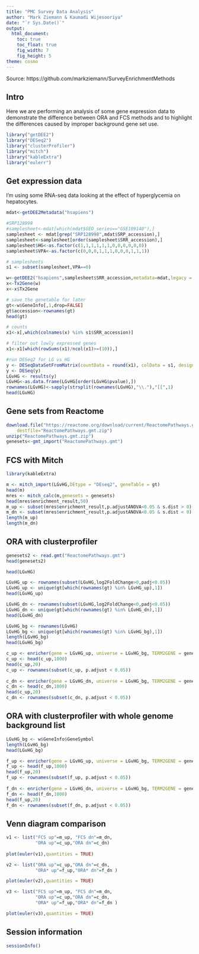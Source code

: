 ```yaml
---
title: "PMC Survey Data Analysis"
author: "Mark Ziemann & Kaumadi Wijesooriya"
date: "`r Sys.Date()`"
output:
  html_document:
    toc: true
    toc_float: true
    fig_width: 7
    fig_height: 5
theme: cosmo
---
```


Source: https://github.com/markziemann/SurveyEnrichmentMethods

## Intro

Here we are performing an analysis of some gene expression data to demonstrate the difference between ORA and FCS methods and to highlight the differences caused by improper background gene set use.

```r

library("getDEE2") 
library("DESeq2")
library("clusterProfiler")
library("mitch")
library("kableExtra")
library("eulerr")

```

## Get expression data

I'm using some RNA-seq data looking at the effect of hyperglycemia on hepatocytes.

```r

mdat<-getDEE2Metadata("hsapiens")

#SRP128998
#samplesheet<-mdat[which(mdat$GEO_series=="GSE109140"),]
samplesheet <- mdat[grep("SRP128998",mdat$SRP_accession),]
samplesheet<-samplesheet[order(samplesheet$SRR_accession),]
samplesheet$HG<-as.factor(c(1,1,1,1,1,1,0,0,0,0,0,0))
samplesheet$VPA<-as.factor(c(0,0,0,1,1,1,0,0,0,1,1,1))

# samplesheets
s1 <- subset(samplesheet,VPA==0)

w<-getDEE2("hsapiens",samplesheet$SRR_accession,metadata=mdat,legacy = TRUE)
x<-Tx2Gene(w)
x<-x$Tx2Gene

# save the genetable for later
gt<-w$GeneInfo[,1,drop=FALSE]
gt$accession<-rownames(gt)
head(gt)

# counts 
x1<-x[,which(colnames(x) %in% s1$SRR_accession)]

# filter out lowly expressed genes
x1<-x1[which(rowSums(x1)/ncol(x1)>=(10)),]

#run DESeq2 for LG vs HG
y <- DESeqDataSetFromMatrix(countData = round(x1), colData = s1, design = ~ HG)
y <- DESeq(y)
LGvHG <- results(y)
LGvHG<-as.data.frame(LGvHG[order(LGvHG$pvalue),])
rownames(LGvHG)<-sapply(strsplit(rownames(LGvHG),"\\."),"[[",1)
head(LGvHG)

```

## Gene sets from Reactome

```r

download.file("https://reactome.org/download/current/ReactomePathways.gmt.zip", 
    destfile="ReactomePathways.gmt.zip")
unzip("ReactomePathways.gmt.zip")
genesets<-gmt_import("ReactomePathways.gmt")

```

## FCS with Mitch

```r
library(kableExtra)

m <- mitch_import(LGvHG,DEtype = "DEseq2", geneTable = gt)
head(m)
mres <- mitch_calc(m,genesets = genesets)
head(mres$enrichment_result,50)
m_up <- subset(mres$enrichment_result,p.adjustANOVA<0.05 & s.dist > 0)[,1]
m_dn <- subset(mres$enrichment_result,p.adjustANOVA<0.05 & s.dist < 0)[,1]
length(m_up)
length(m_dn)

```

## ORA with clusterprofiler

```r


genesets2 <- read.gmt("ReactomePathways.gmt")
head(genesets2)

head(LGvHG)

LGvHG_up <- rownames(subset(LGvHG,log2FoldChange>0,padj<0.05))
LGvHG_up <- unique(gt[which(rownames(gt) %in% LGvHG_up),1])
head(LGvHG_up)

LGvHG_dn <- rownames(subset(LGvHG,log2FoldChange<0,padj<0.05))
LGvHG_dn <- unique(gt[which(rownames(gt) %in% LGvHG_dn),1])
head(LGvHG_dn)

LGvHG_bg <- rownames(LGvHG)
LGvHG_bg <- unique(gt[which(rownames(gt) %in% LGvHG_bg),1])
length(LGvHG_bg)
head(LGvHG_bg)

c_up <- enricher(gene = LGvHG_up, universe = LGvHG_bg, TERM2GENE = genesets2)
c_up <- head(c_up,1000)
head(c_up,20)
c_up <- rownames(subset(c_up, p.adjust < 0.05))
       
c_dn <- enricher(gene = LGvHG_dn, universe = LGvHG_bg, TERM2GENE = genesets2)
c_dn <- head(c_dn,1000)
head(c_up,20)
c_dn <- rownames(subset(c_dn, p.adjust < 0.05))

```

## ORA with clusterprofiler with whole genome background list

```r

LGvHG_bg <- w$GeneInfo$GeneSymbol
length(LGvHG_bg)
head(LGvHG_bg)

f_up <- enricher(gene = LGvHG_up, universe = LGvHG_bg, TERM2GENE = genesets2)
f_up <- head(f_up,1000)
head(f_up,20)
f_up <- rownames(subset(f_up, p.adjust < 0.05))
       
f_dn <- enricher(gene = LGvHG_dn, universe = LGvHG_bg, TERM2GENE = genesets2)
f_dn <- head(f_dn,1000)
head(f_up,20)
f_dn <- rownames(subset(f_dn, p.adjust < 0.05))

```
## Venn diagram comparison

```r

v1 <- list("FCS up"=m_up, "FCS dn"=m_dn,
           "ORA up"=c_up,"ORA dn"=c_dn)
  
plot(euler(v1),quantities = TRUE)

v2 <- list("ORA up"=c_up,"ORA dn"=c_dn, 
           "ORA* up"=f_up,"ORA* dn"=f_dn )

plot(euler(v2),quantities = TRUE)

v3 <- list("FCS up"=m_up, "FCS dn"=m_dn,
           "ORA up"=c_up,"ORA dn"=c_dn, 
           "ORA* up"=f_up,"ORA* dn"=f_dn )

plot(euler(v3),quantities = TRUE)

```



## Session information

```r

sessionInfo()

```